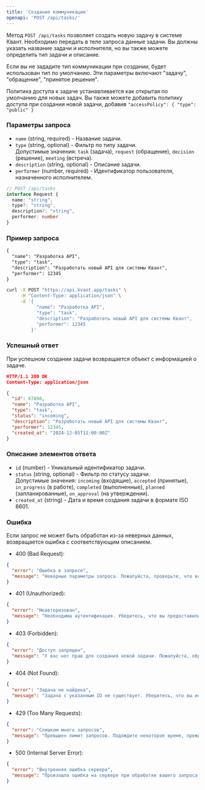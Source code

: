 ```yaml
---
title: 'Создание коммуникации'
openapi: 'POST /api/tasks/'
---
```


Метод `POST /api/tasks` позволяет создать новую задачу в системе Квант. Необходимо передать в теле запроса данные задачи.
Вы должны указать название задачи и исполнителя, но вы также можете определить тип задачи и описание.

Если вы не зададите тип коммуникации при создании, будет использован тип по умолчанию. Эти параметры включают "задачу", "обращение", "принятое решение".

Политика доступа к задаче устанавливается как открытая по умолчанию для новых задач. Вы также можете добавить политику доступа при создании новой задачи, добавив `"accessPolicy": { "type": "public" }`

### Параметры запроса

- `name` (string, required) - Название задачи.
- `type` (string, optional) - Фильтр по типу задачи.  
  Допустимые значения: `task` (задача), `request` (обращение), `decision` (решение), `meeting` (встреча).
- `description` (string, optional) - Описание задачи.
- `performer` (number, required) - Идентификатор пользователя, назначенного исполнителем.

```typescript
// POST /api/tasks
interface Request { 
  name: "string",
  type?: "string",
  description?: "string",
  performer: number
}
```

### Пример запроса
<CodeGroup>

```md Request
{
  "name": "Разработка API",
  "type": "task",
  "description": "Разработать новый API для системы Квант",
  "performer": 12345
}
```

```bash cURL
curl -X POST "https://api.kvant.app/tasks" \
     -H "Content-Type: application/json" \
     -d '{
           "name": "Разработка API",
           "type": "task",
           "description": "Разработать новый API для системы Квант",
           "performer": 12345
         }'
```

</CodeGroup>

### Успешный ответ
При успешном создании задачи возвращается объект с информацией о задаче.

```json
HTTP/1.1 200 OK
Content-Type: application/json

{
  "id": 67890,
  "name": "Разработка API",
  "type": "task",
  "status": "incoming",
  "description": "Разработать новый API для системы Квант",
  "performer": 12345,
  "created_at": "2024-12-05T12:00:00Z"
}
```

### Описание элементов ответа

- `id` (number) - Уникальный идентификатор задачи.
- `status` (string, optional) - Фильтр по статусу задачи.  
  Допустимые значения: `incoming` (входящие), `accepted` (принятые), `in_progress` (в работе), `completed` (выполненные), `planned` (запланированные), `on_approval` (на утверждении).
- `created_at` (string) - Дата и время создания задачи в формате ISO 8601.

### Ошибка
Если запрос не может быть обработан из-за неверных данных, возвращается ошибка с соответствующим описанием.

- 400 (Bad Request):
```json
{
  "error": "Ошибка в запросе",
  "message": "Неверные параметры запроса. Пожалуйста, проверьте, что все обязательные поля заполнены корректно и повторите попытку."
}
```

- 401 (Unauthorized):
```json
{
  "error": "Неавторизован",
  "message": "Необходима аутентификация. Убедитесь, что вы предоставили правильный API-ключ в заголовке запроса."
}
```
- 403 (Forbidden):
```json
{
  "error": "Доступ запрещен",
  "message": "У вас нет прав для создания новой задачи. Пожалуйста, обратитесь к администратору системы для получения соответствующих разрешений."
}
```
- 404 (Not Found):
```json
{
  "error": "Задача не найдена",
  "message": "Задача с указанным ID не существует. Убедитесь, что вы используете правильный идентификатор задачи."
}
```
- 429 (Too Many Requests):
```json
{
  "error": "Слишком много запросов",
  "message": "Превышен лимит запросов. Подождите некоторое время, прежде чем отправлять новый запрос."
}
```
- 500 (Internal Server Error):
```json
{
  "error": "Внутренняя ошибка сервера",
  "message": "Произошла ошибка на сервере при обработке вашего запроса. Пожалуйста, попробуйте еще раз позже или обратитесь в службу поддержки."
}
```